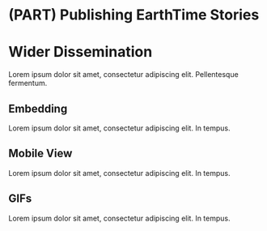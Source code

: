 # (PART) Publishing EarthTime Stories {-} 

# Wider Dissemination {#wider-dissemination}

Lorem ipsum dolor sit amet, consectetur adipiscing elit. Pellentesque fermentum.

## Embedding

Lorem ipsum dolor sit amet, consectetur adipiscing elit. In tempus.

## Mobile View

Lorem ipsum dolor sit amet, consectetur adipiscing elit. In tempus.

## GIFs

Lorem ipsum dolor sit amet, consectetur adipiscing elit. In tempus.
